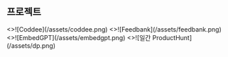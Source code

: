 
<div className="mx-auto mb-10 max-w-[832px]">
  <blockquote id="8l9e7h4p8oq" class="embedgpt"></blockquote>
  <Script async src="https://embedgpt.kidow.me/embed.js"></Script>
</div>

<Contents />

<Contribution />

## 프로젝트

<div className="mt-4 grid grid-cols-1 gap-4 sm:grid-cols-2">
  <Card.Link title="Coddee" href="https://coddee.dev">
    <>![Coddee](/assets/coddee.png)</>
  </Card.Link>
  <Card.Link title="Feedbank" href="https://feedbank.app">
    <>![Feedbank](/assets/feedbank.png)</>
  </Card.Link>
  <Card.Link title="EmbedGPT" href="https://embedgpt.kidow.me">
    <>![EmbedGPT](/assets/embedgpt.png)</>
  </Card.Link>
  <Card.Link title="일간 ProductHunt" href="https://daily-producthunt.kidow.me">
    <>![일간 ProductHunt](/assets/dp.png)</>
  </Card.Link>
</div>

<Comment />
